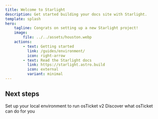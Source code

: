 ```yaml
---
title: Welcome to Starlight
description: Get started building your docs site with Starlight.
template: splash
hero:
    tagline: Congrats on setting up a new Starlight project!
    image:
        file: ../../assets/houston.webp
    actions:
        - text: Getting started
          link: /guides/environment/
          icon: right-arrow
        - text: Read the Starlight docs
          link: https://starlight.astro.build
          icon: external
          variant: minimal
---
```



## Next steps

<CardGrid stagger>
    <Card title='Getting started' icon='rocket'>
        Set up your local environment to run osTicket v2
    </Card>
    <Card title='User guide' icon='open-book'>
        Discover what osTicket can do for you
    </Card>
</CardGrid>

